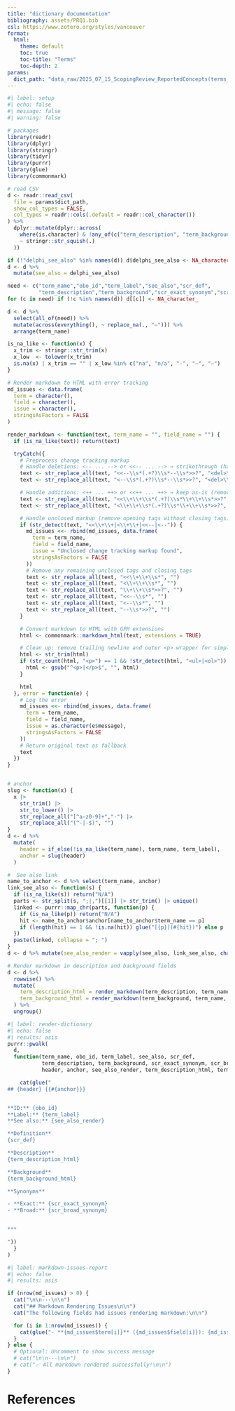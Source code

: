 ```yaml
---
title: "dictionary documentation"
bibliography: assets/PRQ1.bib
csl: https://www.zotero.org/styles/vancouver
format:
  html:
    theme: default
    toc: true
    toc-title: "Terms"
    toc-depth: 2
params:
  dict_path: "data_raw/2025_07_15_ScopingReview_ReportedConcepts(terms_main).csv"
---
```


```r
#| label: setup
#| echo: false
#| message: false
#| warning: false

# packages
library(readr)
library(dplyr)
library(stringr)
library(tidyr)
library(purrr)
library(glue)
library(commonmark)

# read CSV
d <- readr::read_csv(
  file = params$dict_path,
  show_col_types = FALSE,
  col_types = readr::cols(.default = readr::col_character())
) %>%
  dplyr::mutate(dplyr::across(
    where(is.character) & !any_of(c("term_description", "term_background")),
    ~ stringr::str_squish(.)
  ))

if (!"delphi_see_also" %in% names(d)) d$delphi_see_also <- NA_character_
d <- d %>%
  mutate(see_also = delphi_see_also)

need <- c("term_name","obo_id","term_label","see_also","scr_def",
          "term_description","term_background","scr_exact_synonym","scr_broad_synonym")
for (c in need) if (!c %in% names(d)) d[[c]] <- NA_character_

d <- d %>%
  select(all_of(need)) %>%
  mutate(across(everything(), ~ replace_na(., "–"))) %>%
  arrange(term_name)

is_na_like <- function(x) {
  x_trim <- stringr::str_trim(x)
  x_low  <- tolower(x_trim)
  is.na(x) | x_trim == "" | x_low %in% c("na", "n/a", "-", "–", "—")
}

# Render markdown to HTML with error tracking
md_issues <- data.frame(
  term = character(),
  field = character(),
  issue = character(),
  stringsAsFactors = FALSE
)

render_markdown <- function(text, term_name = "", field_name = "") {
  if (is_na_like(text)) return(text)

  tryCatch({
    # Preprocess change tracking markup
    # Handle deletions: <-- ... --> or <<-- ... --> → strikethrough (handles spaces in closing tag)
    text <- str_replace_all(text, "<<--\\s*(.+?)\\s*--\\s*>>?", "<del>\\1</del>")
    text <- str_replace_all(text, "<--\\s*(.+?)\\s*--\\s*>>?", "<del>\\1</del>")

    # Handle additions: <++ ... ++> or <<++ ... ++> → keep as-is (remove markup, handles spaces in closing tag)
    text <- str_replace_all(text, "<<\\+\\+\\s*(.+?)\\s*\\+\\+\\s*>>?", "\\1")
    text <- str_replace_all(text, "<\\+\\+\\s*(.+?)\\s*\\+\\+\\s*>>?", "\\1")

    # Handle unclosed markup (remove opening tags without closing tags)
    if (str_detect(text, "<<\\+\\+|<\\+\\+|<<--|<--")) {
      md_issues <<- rbind(md_issues, data.frame(
        term = term_name,
        field = field_name,
        issue = "Unclosed change tracking markup found",
        stringsAsFactors = FALSE
      ))
      # Remove any remaining unclosed tags and closing tags
      text <- str_replace_all(text, "<<\\+\\+\\s*", "")
      text <- str_replace_all(text, "<\\+\\+\\s*", "")
      text <- str_replace_all(text, "\\+\\+\\s*>>?", "")
      text <- str_replace_all(text, "<<--\\s*", "")
      text <- str_replace_all(text, "<--\\s*", "")
      text <- str_replace_all(text, "--\\s*>>?", "")
    }

    # Convert markdown to HTML with GFM extensions
    html <- commonmark::markdown_html(text, extensions = TRUE)

    # Clean up: remove trailing newline and outer <p> wrapper for simple content
    html <- str_trim(html)
    if (str_count(html, "<p>") == 1 && !str_detect(html, "<ul>|<ol>")) {
      html <- gsub("^<p>|</p>$", "", html)
    }

    html
  }, error = function(e) {
    # Log the error
    md_issues <<- rbind(md_issues, data.frame(
      term = term_name,
      field = field_name,
      issue = as.character(e$message),
      stringsAsFactors = FALSE
    ))
    # Return original text as fallback
    text
  })
}


# anchor
slug <- function(x) {
  x |>
    str_trim() |>
    str_to_lower() |>
    str_replace_all("[^a-z0-9]+","-") |>
    str_replace_all("(^-|-$)", "")
}
d <- d %>%
  mutate(
    header = if_else(!is_na_like(term_name), term_name, term_label),
    anchor = slug(header)
  )

#  See also link
name_to_anchor <- d %>% select(term_name, anchor)
link_see_also <- function(s) {
  if (is_na_like(s)) return("N/A")
  parts <- str_split(s, ";|,")[[1]] |> str_trim() |> unique()
  linked <- purrr::map_chr(parts, function(p) {
    if (is_na_like(p)) return("N/A")
    hit <- name_to_anchor$anchor[name_to_anchor$term_name == p]
    if (length(hit) == 1 && !is.na(hit)) glue("[{p}](#{hit})") else p
  })
  paste(linked, collapse = "; ")
}
d <- d %>% mutate(see_also_render = vapply(see_also, link_see_also, character(1)))

# Render markdown in description and background fields
d <- d %>%
  rowwise() %>%
  mutate(
    term_description_html = render_markdown(term_description, term_name, "term_description"),
    term_background_html = render_markdown(term_background, term_name, "term_background")
  ) %>%
  ungroup()
```

```r
#| label: render-dictionary
#| echo: false
#| results: asis
purrr::pwalk(
  d,
  function(term_name, obo_id, term_label, see_also, scr_def,
           term_description, term_background, scr_exact_synonym, scr_broad_synonym,
           header, anchor, see_also_render, term_description_html, term_background_html) {

    cat(glue("
## {header} {{#{anchor}}}


**ID:** {obo_id}
**Label:** {term_label}
**See also:** {see_also_render}

**Definition**
{scr_def}

**Description**
{term_description_html}

**Background**
{term_background_html}

**Synonyms**

- **Exact:** {scr_exact_synonym}
- **Broad:** {scr_broad_synonym}


***

"))
  }
)
```

```r
#| label: markdown-issues-report
#| echo: false
#| results: asis

if (nrow(md_issues) > 0) {
  cat("\n\n---\n\n")
  cat("## Markdown Rendering Issues\n\n")
  cat("The following fields had issues rendering markdown:\n\n")

  for (i in 1:nrow(md_issues)) {
    cat(glue("- **{md_issues$term[i]}** ({md_issues$field[i]}): {md_issues$issue[i]}\n"))
  }
} else {
  # Optional: Uncomment to show success message
  # cat("\n\n---\n\n")
  # cat("✅ All markdown rendered successfully!\n\n")
}
```

# References

::: {#refs}
:::

